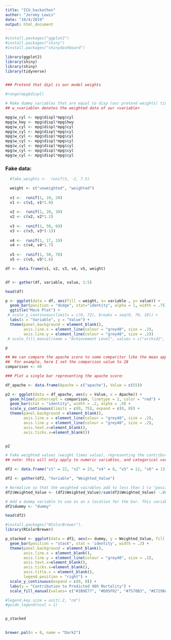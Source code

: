 ```yaml
---
title: "ICU_hackathon"
author: "Jeremy Lewis"
date: "10/4/2019"
output: html_document
---
```




```r
#install.packages("ggplot2")
#install.packages("shiny")
#install.packages("shinydashboard")

library(ggplot2)
library(shiny)
library(shiny)
library(tidyverse)
```




```r

```


```r
### Pretend that dipl is our model weights

#range(mpg$displ)

# Make dummy variables that are equal to disp (our pretend weights) times out pretend model variables:
## w_<variable> denotes the weighted data of our <variable> 

mpg$w_cyl <- mpg$displ*mpg$cyl
mpg$w_hwy <- mpg$displ*mpg$hwy
mpg$w_cyl <- mpg$displ*mpg$cyl
mpg$w_cyl <- mpg$displ*mpg$cyl
mpg$w_cyl <- mpg$displ*mpg$cyl
mpg$w_cyl <- mpg$displ*mpg$cyl
mpg$w_cyl <- mpg$displ*mpg$cyl
mpg$w_cyl <- mpg$displ*mpg$cyl
mpg$w_cyl <- mpg$displ*mpg$cyl


```

### Fake data:

```r
  #fake_weights <-  runif(5, -2, 7.5)

  weight <- c("unweighted", "weighted")
 
  v1 <-  runif(1, 10, 20)
  v1 <- c(v1, v1*1.8)  
  
  v2 <-  runif(1, 20, 30)
  v2 <- c(v2, v2*1.2)
  
  v3 <-  runif(1, 50, 60)
  v3 <- c(v3, v3*(-1))
  
  v4 <-  runif(1, 17, 19)
  v4 <- c(v4, v4*1.7)
  
  v5 <-  runif(1, 50, 70)
  v5 <- c(v5, v5*1.6)
```
  
```r
df <- data.frame(v1, v2, v3, v4, v5, weight)


df <- gather(df, variable, value, 1:5)

head(df)
```




```r
p <- ggplot(data = df, aes(fill = weight, x= variable , y= value)) +
  geom_bar(position = "dodge", stat="identity", alpha = 1, width = .75) +
  ggtitle("Mock Plot") +
 # scale_y_continuous(limits = c(0, 72), breaks = seq(0, 70, 10)) +
  labs(x = "Variable", y = "Value") +
  theme(panel.background = element_blank(), 
        axis.line.x = element_line(colour = "grey40", size = .2), 
        axis.line.y = element_line(colour = "grey40", size = .2)) 
 # scale_fill_manual(name = "Achievement Level", values = c("orchid2", "plum1", "skyblue1", "royalblue1" ))

p

```



```r
## We can compare the apache score to some comparitor like the mean appache score
##  For example, here I set the comparison value to 28
comparison <- 40

### Plot a single bar representing the apache score:

df_apache <- data.frame(Apache = c("apache"), Value = c(55))

p2 <- ggplot(data = df_apache, aes(y = Value, x = Apache)) + 
  geom_hline(yintercept = comparison, linetype = 2, color = "red") +
  geom_bar(stat = "identity", width = .2, alpha = .9) + 
  scale_y_continuous(limits = c(0, 75), expand = c(0, 0)) +
  theme(panel.background = element_blank(), 
        axis.line.x = element_line(colour = "grey40", size = .2), 
        axis.line.y = element_line(colour = "grey40", size = .2),
        axis.text.x=element_blank(),
        axis.ticks.x=element_blank()) 


p2

```



```r
# Fake weighted values (weight times value), representing the contribution of variables to the apache score
## note: this will only apply to numeric variables, and categorical vars will need to be displayed differently

df2 <- data.frame("v1" = 22, "v2" = 23, "v4" = 8, "v5" = 12, "v6" = 13, "v7" = 6, "v8" = 14, "v9" = 4, 'v10' = 2, "v11" = 18, "v13"= 7, "v14" = 3, "v15" = 1, "v16" = 13, "v17" = 8, "v19" = 2, "v20" = 9, "v21" = 2, "v22"= 6, "v23" = 8, "v24" = 10, "v25" = 13)

df2 <- gather(df2, "Variable", "Weighted_Value")

# Normalize so that the weighted vairables add to less than 1 (a "possible"" probability)
df2$Weighted_Value <- (df2$Weighted_Value)/sum(df2$Weighted_Value) -.002

# Add a dummy variable to use as an x location for the bar. This variable has no real meaning, but is needed because geom_bar excpects multiple bars, but we are plotting only one
df2$dummy <- "dummy"

head(df2)

```


```r
#install.packages("RColorBrewer").
library(RColorBrewer)

p_stacked <- ggplot(data = df2, aes(x= dummy, y = Weighted_Value, fill = Variable)) + 
  geom_bar(position = "stack", stat = 'identity', width = .3) + 
  theme(panel.background = element_blank(), 
        axis.line.x = element_blank(), 
        axis.line.y = element_line(colour = "grey40", size = .2),
        axis.text.x=element_blank(),
        axis.ticks.x=element_blank(),
        axis.title.x = element_blank(),
        legend.position = "right") +
  scale_y_continuous(expand = c(0, 0)) +
  labs(y = "Contribution to Predicted 48h Mortality") + 
  scale_fill_manual(values= c("#1B9E77", "#D95F02", "#7570B3", "#E7298A", "#66A61E", "#E6AB02", "#A6761D", "#666666", "cadetblue3", "darkslateblue", 'deeppink2', "chocolate3", "chartreuse4", "lightgoldenrod3", "pink2", "tomato3", "darkorchid3", "blue4", "coral4", "slategrey", "aquamarine2", "yellow3", "firebrick3", "lightgreen", "goldenrod4", "olivedrab1"))  

#legend.key.size = unit(.2, "cm")
#guide_legend(ncol = 1)


p_stacked
  

```


```r
brewer.pal(n = 8, name = "Dark2")

```


```r
```


```r
```


```r
```


```r
```


```r
```


```r
```




